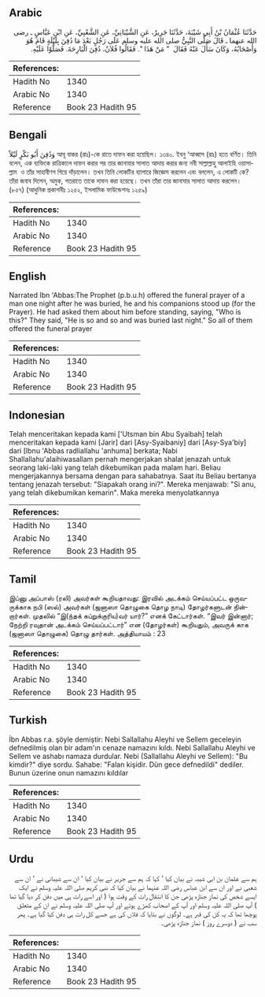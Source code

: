 ## Arabic


<div dir="rtl" lang="ar" style={{fontSize:'larger',backgroundColor:'#f8f9fa',padding:20}}>
حَدَّثَنَا عُثْمَانُ بْنُ أَبِي شَيْبَةَ، حَدَّثَنَا جَرِيرٌ، عَنِ الشَّيْبَانِيِّ، عَنِ الشَّعْبِيِّ، عَنِ ابْنِ عَبَّاسٍ ـ رضى الله عنهما ـ قَالَ صَلَّى النَّبِيُّ صلى الله عليه وسلم عَلَى رَجُلٍ بَعْدَ مَا دُفِنَ بِلَيْلَةٍ قَامَ هُوَ وَأَصْحَابُهُ، وَكَانَ سَأَلَ عَنْهُ فَقَالَ ‏ "‏ مَنْ هَذَا ‏"‏‏.‏ فَقَالُوا فُلاَنٌ، دُفِنَ الْبَارِحَةَ‏.‏ فَصَلَّوْا عَلَيْهِ‏.‏
</div>
<div style={{backgroundColor:'#f8f9fa',padding:20, marginBottom: 10}}><table> <thead> <tr> <th>References:</th> <th></th> </tr> </thead> <tbody><tr><td>Hadith No</td><td>1340</td></tr><tr><td>Arabic No</td><td>1340</td></tr><tr><td>Reference</td><td>Book 23 Hadith 95</td></tr></tbody></table></div>

## Bengali


<div dir="ltr" lang="bn" style={{fontSize:'larger',backgroundColor:'#f8f9fa',padding:20}}>
وَدُفِنَ أَبُو بَكْرٍ لَيْلاً আবূ বাকর (রাঃ)-কে রাতে দাফন করা হয়েছিল। ১৩৪০. ইবনু ‘আব্বাস (রাঃ) হতে বর্ণিত। তিনি বলেন, এক ব্যক্তিকে রাত্রিকালে দাফন করার পর তার জানাযার সালাত আদায় করার জন্য নবী সাল্লাল্লাহু আলাইহি ওয়াসাল্লাম ­ ও তাঁর সাহাবীণগ গিয়ে দাঁড়ালেন। তখন তিনি লোকটির ব্যাপারে জিজ্ঞেস করলেন এবং বললেন, এ লোকটি কে? তাঁরা জবাব দিলেন, অমুক, গতরাতে তাকে দাফন করা হয়েছে। তখন তাঁরা তার জানাযার সালাত আদায় করলেন। (৮৫৭) (আধুনিক প্রকাশনীঃ ১২৫২, ইসলামিক ফাউন্ডেশনঃ ১২৫৯)
</div>
<div style={{backgroundColor:'#f8f9fa',padding:20, marginBottom: 10}}><table> <thead> <tr> <th>References:</th> <th></th> </tr> </thead> <tbody><tr><td>Hadith No</td><td>1340</td></tr><tr><td>Arabic No</td><td>1340</td></tr><tr><td>Reference</td><td>Book 23 Hadith 95</td></tr></tbody></table></div>

## English


<div dir="ltr" lang="en" style={{fontSize:'larger',backgroundColor:'#f8f9fa',padding:20}}>
Narrated Ibn 'Abbas:The Prophet (p.b.u.h) offered the funeral prayer of a man one night after he was buried, he and his companions stood up (for the Prayer). He had asked them about him before standing, saying, "Who is this?" They said, "He is so and so and was buried last night." So all of them offered the funeral prayer
</div>
<div style={{backgroundColor:'#f8f9fa',padding:20, marginBottom: 10}}><table> <thead> <tr> <th>References:</th> <th></th> </tr> </thead> <tbody><tr><td>Hadith No</td><td>1340</td></tr><tr><td>Arabic No</td><td>1340</td></tr><tr><td>Reference</td><td>Book 23 Hadith 95</td></tr></tbody></table></div>

## Indonesian


<div dir="ltr" lang="id" style={{fontSize:'larger',backgroundColor:'#f8f9fa',padding:20}}>
Telah menceritakan kepada kami ['Utsman bin Abu Syaibah] telah menceritakan kepada kami [Jarir] dari [Asy-Syaibaniy] dari [Asy-Sya'biy] dari [Ibnu 'Abbas radliallahu 'anhuma] berkata; Nabi Shallallahu'alaihiwasallam pernah mengerjakan shalat jenazah untuk seorang laki-laki yang telah dikebumikan pada malam hari. Beliau mengerjakannya bersama dengan para sahabatnya. Saat itu Beliau bertanya tentang jenazah tersebut: "Siapakah orang ini?". Mereka menjawab: "Si anu, yang telah dikebumikan kemarin". Maka mereka menyolatkannya
</div>
<div style={{backgroundColor:'#f8f9fa',padding:20, marginBottom: 10}}><table> <thead> <tr> <th>References:</th> <th></th> </tr> </thead> <tbody><tr><td>Hadith No</td><td>1340</td></tr><tr><td>Arabic No</td><td>1340</td></tr><tr><td>Reference</td><td>Book 23 Hadith 95</td></tr></tbody></table></div>

## Tamil


<div dir="ltr" lang="ta" style={{fontSize:'larger',backgroundColor:'#f8f9fa',padding:20}}>
இப்னு அப்பாஸ் (ரலி) அவர்கள் கூறியதாவது: இரவில் அடக்கம் செய்யப்பட்ட ஒருவருக்காக நபி (ஸல்) அவர்கள் (ஜனாஸா தொழுகை தொழ நாடி) தோழர்களுடன் நின்றார்கள். முதலில் “இ(ந்தக் கப்றுக்குரிய)வர் யார்?” எனக் கேட்டார்கள். “இவர் இன்னார்; நேற்றி ரவுதான் அடக்கம் செய்யப்பட்டார்” என (தோழர்கள்) கூறியதும், அவருக் காக (ஜனாஸா தொழுகை) தொழு தார்கள். அத்தியாயம் : 23
</div>
<div style={{backgroundColor:'#f8f9fa',padding:20, marginBottom: 10}}><table> <thead> <tr> <th>References:</th> <th></th> </tr> </thead> <tbody><tr><td>Hadith No</td><td>1340</td></tr><tr><td>Arabic No</td><td>1340</td></tr><tr><td>Reference</td><td>Book 23 Hadith 95</td></tr></tbody></table></div>

## Turkish


<div dir="ltr" lang="tr" style={{fontSize:'larger',backgroundColor:'#f8f9fa',padding:20}}>
İbn Abbas r.a. şöyle demiştir: Nebi Sallallahu Aleyhi ve Sellem geceleyin defnedilmiş olan bir adam'ın cenaze namazını kıldı. Nebi Sallallahu Aleyhi ve Sellem ve ashabı namaza durdular. Nebi (Sallallahu Aleyhi ve Sellem): "Bu kimdir?" diye sordu. Sahabe: "Falan kişidir. Dün gece defnedildi" dediler. Bunun üzerine onun namazını kıldılar
</div>
<div style={{backgroundColor:'#f8f9fa',padding:20, marginBottom: 10}}><table> <thead> <tr> <th>References:</th> <th></th> </tr> </thead> <tbody><tr><td>Hadith No</td><td>1340</td></tr><tr><td>Arabic No</td><td>1340</td></tr><tr><td>Reference</td><td>Book 23 Hadith 95</td></tr></tbody></table></div>

## Urdu


<div dir="rtl" lang="ur" style={{fontSize:'larger',backgroundColor:'#f8f9fa',padding:20}}>
ہم سے عثمان بن ابی شیبہ نے بیان کیا ‘ کہا کہ ہم سے جریر نے بیان کیا ‘ ان سے شیبانی نے ‘ ان سے شعبی نے اور ان سے ابن عباس رضی اللہ عنہما نے بیان کیا کہ نبی کریم صلی اللہ علیہ وسلم نے ایک ایسے شخص کی نماز جنازہ پڑھی جن کا انتقال رات کے وقت ہوا ( اور اسے رات ہی میں دفن کر دیا گیا تھا ) آپ صلی اللہ علیہ وسلم اور آپ کے اصحاب کھڑے ہوئے اور آپ صلی اللہ علیہ وسلم نے ان کے متعلق پوچھا تھا کہ یہ کن کی قبر ہے۔ لوگوں نے بتایا کہ فلاں کی ہے جسے کل رات ہی دفن کیا گیا ہے۔ پھر سب نے ( دوسرے روز ) نماز جنازہ پڑھی۔
</div>
<div style={{backgroundColor:'#f8f9fa',padding:20, marginBottom: 10}}><table> <thead> <tr> <th>References:</th> <th></th> </tr> </thead> <tbody><tr><td>Hadith No</td><td>1340</td></tr><tr><td>Arabic No</td><td>1340</td></tr><tr><td>Reference</td><td>Book 23 Hadith 95</td></tr></tbody></table></div>